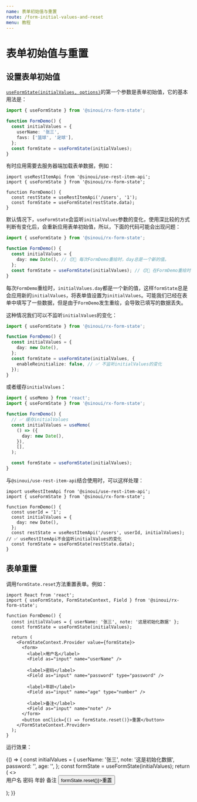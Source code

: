 ```yaml
---
name: 表单初始值与重置
route: /form-initial-values-and-reset
menu: 教程
---
```



# 表单初始值与重置

## 设置表单初始值

[`useFormState(initialValues, options)`](api-use-form-state)的第一个参数是表单初始值，它的基本用法是：

```ts
import { useFormState } from '@sinoui/rx-form-state';

function FormDemo() {
  const initialValues = {
    userName: '张三',
    favs: ['篮球', '足球'],
  };
  const formState = useFormState(initialValues);
}
```

有时应用需要去服务器端加载表单数据，例如：

```tsx
import useRestItemApi from '@sinoui/use-rest-item-api';
import { useFormState } from '@sinoui/rx-form-state';

function FormDemo() {
  const restState = useRestItemApi('/users', '1');
  const formState = useFormState(restState.data);
}
```

默认情况下，`useFormState`会监听`initialValues`参数的变化，使用深比较的方式判断有变化后，会重新应用表单初始值，所以，下面的代码可能会出现问题：

```ts
import { useFormState } from '@sinoui/rx-form-state';

function FormDemo() {
  const initialValues = {
    day: new Date(), // 😔🔴 每次FormDemo重绘时，day总是一个新的值。
  };
  const formState = useFormState(initialValues); // 😔🔴 在FormDemo重绘时，会出现表单值丢失情况
}
```

每次`FormDemo`重绘时，`initialValues.day`都是一个新的值，这样`formState`总是会应用新的`initialValues`，将表单值设置为`initialValues`。可能我们已经在表单中填写了一些数据，但是由于`FormDemo`发生重绘，会导致已填写的数据丢失。

这种情况我们可以不监听`initialValues`的变化：

```ts
import { useFormState } from '@sinoui/rx-form-state';

function FormDemo() {
  const initialValues = {
    day: new Date(),
  };
  const formState = useFormState(initialValues, {
    enableReinitialize: false, // ✅ 不监听initialValues的变化
  });
}
```

或者缓存`initialValues`：

```ts
import { useMemo } from 'react';
import { useFormState } from '@sinoui/rx-form-state';

function FormDemo() {
  // ✅ 缓存initialValues
  const initialValues = useMemo(
    () => ({
      day: new Date(),
    }),
    [],
  );

  const formState = useFormState(initialValues);
}
```

与`@sinoui/use-rest-item-api`结合使用时，可以这样处理：

```tsx
import useRestItemApi from '@sinoui/use-rest-item-api';
import { useFormState } from '@sinoui/rx-form-state';

function FormDemo() {
  const userId = '1';
  const initialValues = {
    day: new Date(),
  };
  const restState = useRestItemApi('/users', userId, initialValues); // ✅ useRestItemApi不会监听initialValues的变化
  const formState = useFormState(restState.data);
}
```

## 表单重置

调用`formState.reset`方法重置表单。例如：

```tsx
import React from 'react';
import { useFormState, FormStateContext, Field } from '@sinoui/rx-form-state';

function FormDemo() {
  const initialValues = { userName: '张三', note: '这是初始化数据' };
  const formState = useFormState(initialValues);

  return (
    <FormStateContext.Provider value={formState}>
      <form>
        <label>用户名</label>
        <Field as="input" name="userName" />

        <label>密码</label>
        <Field as="input" name="password" type="password" />

        <label>年龄</label>
        <Field as="input" name="age" type="number" />

        <label>备注</label>
        <Field as="input" name="note" />
      </form>
      <button onClick={() => formState.reset()}>重置</button>
    </FormStateContext.Provider>
  );
}
```

运行效果：

<Playground>
  {() => {
    const initialValues = {
      userName: '张三',
      note: '这是初始化数据',
      password: '',
      age: '',
    };
    const formState = useFormState(initialValues);
    return (
      <FormStateContext.Provider value={formState}>
        <>
          <form>
            <label>用户名</label>
            <Field as="input" name="userName" />
            <label>密码</label>
            <Field as="input" name="password" type="password" />
            <label>年龄</label>
            <Field as="input" name="age" type="number" />
            <label>备注</label>
            <Field as="input" name="note" />
          </form>
          <button onClick={() => formState.reset()}>重置</button>
        </>
      </FormStateContext.Provider>
    );
  }}
</Playground>
